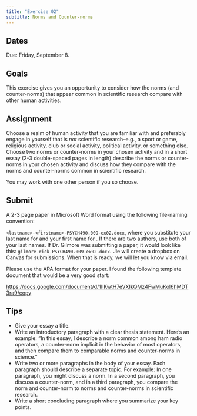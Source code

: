 ```yaml
---
title: "Exercise 02"
subtitle: Norms and Counter-norms
---
```


## Dates {-}

Due: [Friday, September 8]{.orange_due}.

## Goals {-}

This exercise gives you an opportunity to consider how the norms (and counter-norms) that appear common in scientific research compare with other human activities.

## Assignment {-}

Choose a realm of human activity that you are familiar with and preferably engage in yourself that is *not* scientific research--e.g., a sport or game, religious activity, club or social activity, political activity, or something else.
Choose two norms or counter-norms in your chosen activity and in a short essay (2-3 double-spaced pages in length) describe the norms or counter-norms in your chosen activity and discuss how they compare with the norms and counter-norms common in scientific research.

You may work with one other person if you so choose.

## Submit {-}

A 2-3 page paper in Microsoft Word format using the following file-naming convention:

`<lastname>-<firstname>-PSYCH490.009-ex02.docx`, where you substitute your last name for <lastname> and your first name for <firstname>.
If there are two authors, use both of your last names.
If Dr. Gilmore was submitting a paper, it would look like this: `gilmore-rick-PSYCH490.009-ex02.docx`.
Jie will create a dropbox on Canvas for submissions.
When that is ready, we will let you know via email.

Please use the APA format for your paper.
I found the following template document that would be a very good start:

<https://docs.google.com/document/d/1IIKwtH7eVXIkQMz4FwMuKol6hMDT3ra9/copy>

## Tips {-}

- Give your essay a title.
- Write an introductory paragraph with a clear thesis statement. Here's an example: "In this essay, I describe a norm common among ham radio operators, a counter-norm implicit in the behavior of most operators, and then compare them to comparable norms and counter-norms in science."
- Write two or more paragraphs in the body of your essay. Each paragraph should describe a separate topic. For example: In one paragraph, you might discuss a norm. In a second paragraph, you discuss a counter-norm, and in a third paragraph, you compare the norm and counter-norm to norms and counter-norms in scientific research.
- Write a short concluding paragraph where you summarize your key points.